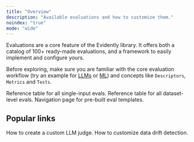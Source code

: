 ```yaml
---
title: "Overview"
description: "Available evaluations and how to customize them."
noindex: "true"
mode: "wide"
---
```


Evaluations are a core feature of the Evidently library. It offers both a catalog of 100+ ready-made evaluations, and a framework to easily implement and configure yours.

Before exploring, make sure you are familiar with the core evaluation workflow (try an example for [LLMs](../quickstart_llm) or [ML](../quickstart_ml)) and concepts like `Descriptors`, `Metrics` and `Tests`.

<CardGroup cols={3}>
  <Card title="All Descriptors" icon="table-list" href="all_descriptors">
    Reference table for all single-input evals.
  </Card>

  <Card title="All Metrics" icon="chart-simple" href="all_metrics">
    Reference table for all dataset-level evals.
  </Card>

  <Card title="All Presets" icon="files" href="all_presets">
    Navigation page for pre-built eval templates.
  </Card>
</CardGroup>

## Popular links

<CardGroup cols={2}>
  <Card title="LLM judges" icon="sparkles" href="customize_llm_judge">
    How to create a custom LLM judge.
  </Card>

  <Card title="Data Drift" icon="chart-waterfall" href="customize_data_drift">
    How to customize data drift detection.
  </Card>
</CardGroup>